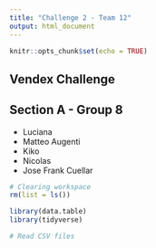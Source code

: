 ```yaml
---
title: "Challenge 2 - Team 12"
output: html_document
---
```


```r
knitr::opts_chunk$set(echo = TRUE)
```

## Vendex Challenge
## Section A - Group 8
- Luciana
- Matteo Augenti
- Kiko
- Nicolas
- Jose Frank Cuellar

```r
# Clearing workspace
rm(list = ls())

library(data.table)
library(tidyverse)

# Read CSV files

```

